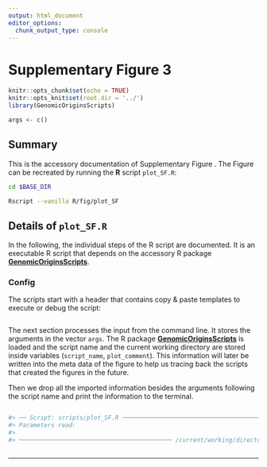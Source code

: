 ```yaml
---
output: html_document
editor_options:
  chunk_output_type: console
---
```

# Supplementary Figure 3

```r
knitr::opts_chunk$set(echo = TRUE)
knitr::opts_knit$set(root.dir = '../')
library(GenomicOriginsScripts)

args <- c()
```

## Summary

This is the accessory documentation of Supplementary Figure .
The Figure can be recreated by running the **R** script `plot_SF.R`:

```sh
cd $BASE_DIR

Rscript --vanilla R/fig/plot_SF

```

## Details of `plot_SF.R`

In the following, the individual steps of the R script are documented.
It is an executable R script that depends on the accessory R package [**GenomicOriginsScripts**](https://k-hench.github.io/GenomicOriginsScripts).

### Config

The scripts start with a header that contains copy & paste templates to execute or debug the script:

```r

```

The next section processes the input from the command line.
It stores the arguments in the vector `args`.
The R package [**GenomicOriginsScripts**](https://k-hench.github.io/GenomicOriginsScripts) is loaded and the script name and the current working directory are stored inside variables (`script_name`, `plot_comment`).
This information will later be written into the meta data of the figure to help us tracing back the scripts that created the figures in the future.

Then we drop all the imported information besides the arguments following the script name and print the information to the terminal.

```r
```

```r
#> ── Script: scripts/plot_SF.R ────────────────────────────────────────────
#> Parameters read:
#>
#> ─────────────────────────────────────────── /current/working/directory ──
```


```r

```

---
